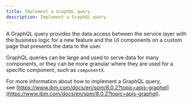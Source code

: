 ```yaml
---
title: Implement a GraphQL query
description: Implement a GraphQL query
---
```


A GraphQL query provides the data access between the service layer with the business logic for a new feature and the UI components on a custom page that presents the data to the user.

GraphQL queries can be large and used to serve data for many components, or they can be more granular where they are used for a specific component, such as `componentX`.

For more information about how to implement a GraphQL query, see [https://www.ibm.com/docs/en/spm/8.0.2?topic=apis-graphql](https://www.ibm.com/docs/en/spm/8.0.2?topic=apis-graphql).
 